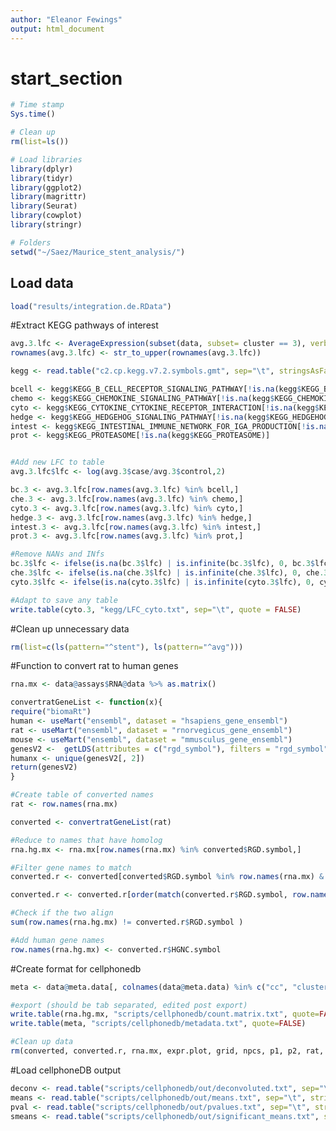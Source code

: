 ---
author: "Eleanor Fewings"
output: html_document
---

# start_section  
```{r start_section}

# Time stamp
Sys.time()

# Clean up
rm(list=ls())

# Load libraries
library(dplyr)
library(tidyr)
library(ggplot2)
library(magrittr)
library(Seurat)
library(cowplot)
library(stringr)

# Folders
setwd("~/Saez/Maurice_stent_analysis/")

```


## Load data
```{r load}

load("results/integration.de.RData")

```

#Extract KEGG pathways of interest
```{r kegg}

avg.3.lfc <- AverageExpression(subset(data, subset= cluster == 3), verbose = FALSE)$RNA
rownames(avg.3.lfc) <- str_to_upper(rownames(avg.3.lfc))

kegg <- read.table("c2.cp.kegg.v7.2.symbols.gmt", sep="\t", stringsAsFactors = FALSE, header=TRUE)

bcell <- kegg$KEGG_B_CELL_RECEPTOR_SIGNALING_PATHWAY[!is.na(kegg$KEGG_B_CELL_RECEPTOR_SIGNALING_PATHWAY)]
chemo <- kegg$KEGG_CHEMOKINE_SIGNALING_PATHWAY[!is.na(kegg$KEGG_CHEMOKINE_SIGNALING_PATHWAY)]
cyto <- kegg$KEGG_CYTOKINE_CYTOKINE_RECEPTOR_INTERACTION[!is.na(kegg$KEGG_CYTOKINE_CYTOKINE_RECEPTOR_INTERACTION)]
hedge <- kegg$KEGG_HEDGEHOG_SIGNALING_PATHWAY[!is.na(kegg$KEGG_HEDGEHOG_SIGNALING_PATHWAY)]
intest <- kegg$KEGG_INTESTINAL_IMMUNE_NETWORK_FOR_IGA_PRODUCTION[!is.na(kegg$KEGG_INTESTINAL_IMMUNE_NETWORK_FOR_IGA_PRODUCTION)]
prot <- kegg$KEGG_PROTEASOME[!is.na(kegg$KEGG_PROTEASOME)]


#Add new LFC to table
avg.3.lfc$lfc <- log(avg.3$case/avg.3$control,2)

bc.3 <- avg.3.lfc[row.names(avg.3.lfc) %in% bcell,]
che.3 <- avg.3.lfc[row.names(avg.3.lfc) %in% chemo,]
cyto.3 <- avg.3.lfc[row.names(avg.3.lfc) %in% cyto,]
hedge.3 <- avg.3.lfc[row.names(avg.3.lfc) %in% hedge,]
intest.3 <- avg.3.lfc[row.names(avg.3.lfc) %in% intest,]
prot.3 <- avg.3.lfc[row.names(avg.3.lfc) %in% prot,]

#Remove NANs and INfs
bc.3$lfc <- ifelse(is.na(bc.3$lfc) | is.infinite(bc.3$lfc), 0, bc.3$lfc)
che.3$lfc <- ifelse(is.na(che.3$lfc) | is.infinite(che.3$lfc), 0, che.3$lfc)
cyto.3$lfc <- ifelse(is.na(cyto.3$lfc) | is.infinite(cyto.3$lfc), 0, cyto.3$lfc)

#Adapt to save any table
write.table(cyto.3, "kegg/LFC_cyto.txt", sep="\t", quote = FALSE)

```

#Clean up unnecessary data
```{r clean}

rm(list=c(ls(pattern="^stent"), ls(pattern="^avg")))

```

#Function to convert rat to human genes
```{r}

rna.mx <- data@assays$RNA@data %>% as.matrix()

convertratGeneList <- function(x){
require("biomaRt")
human <- useMart("ensembl", dataset = "hsapiens_gene_ensembl")
rat <- useMart("ensembl", dataset = "rnorvegicus_gene_ensembl")
mouse <- useMart("ensembl", dataset = "mmusculus_gene_ensembl")
genesV2 <-  getLDS(attributes = c("rgd_symbol"), filters = "rgd_symbol", values = x , mart = rat, attributesL = c("hgnc_symbol"), martL = human, uniqueRows=T)
humanx <- unique(genesV2[, 2])
return(genesV2)
}

#Create table of converted names
rat <- row.names(rna.mx)

converted <- convertratGeneList(rat)

#Reduce to names that have homolog
rna.hg.mx <- rna.mx[row.names(rna.mx) %in% converted$RGD.symbol,]

#Filter gene names to match
converted.r <- converted[converted$RGD.symbol %in% row.names(rna.mx) & !duplicated(converted$RGD.symbol),]

converted.r <- converted.r[order(match(converted.r$RGD.symbol, row.names(rna.hg.mx))),]

#Check if the two align
sum(row.names(rna.hg.mx) != converted.r$RGD.symbol )

#Add human gene names
row.names(rna.hg.mx) <- converted.r$HGNC.symbol


```


#Create format for cellphonedb
```{r}

meta <- data@meta.data[, colnames(data@meta.data) %in% c("cc", "cluster")]

#export (should be tab separated, edited post export)
write.table(rna.hg.mx, "scripts/cellphonedb/count.matrix.txt", quote=FALSE)
write.table(meta, "scripts/cellphonedb/metadata.txt", quote=FALSE)

#Clean up data
rm(converted, converted.r, rna.mx, expr.plot, grid, npcs, p1, p2, rat, convertratGeneList)

```

#Load cellphoneDB output
```{r}

deconv <- read.table("scripts/cellphonedb/out/deconvoluted.txt", sep="\t", stringsAsFactors = FALSE, header=TRUE)
means <- read.table("scripts/cellphonedb/out/means.txt", sep="\t", stringsAsFactors = FALSE, header=TRUE)
pval <- read.table("scripts/cellphonedb/out/pvalues.txt", sep="\t", stringsAsFactors = FALSE, header=TRUE)
smeans <- read.table("scripts/cellphonedb/out/significant_means.txt", sep="\t", stringsAsFactors = FALSE, header=TRUE)
  
```



